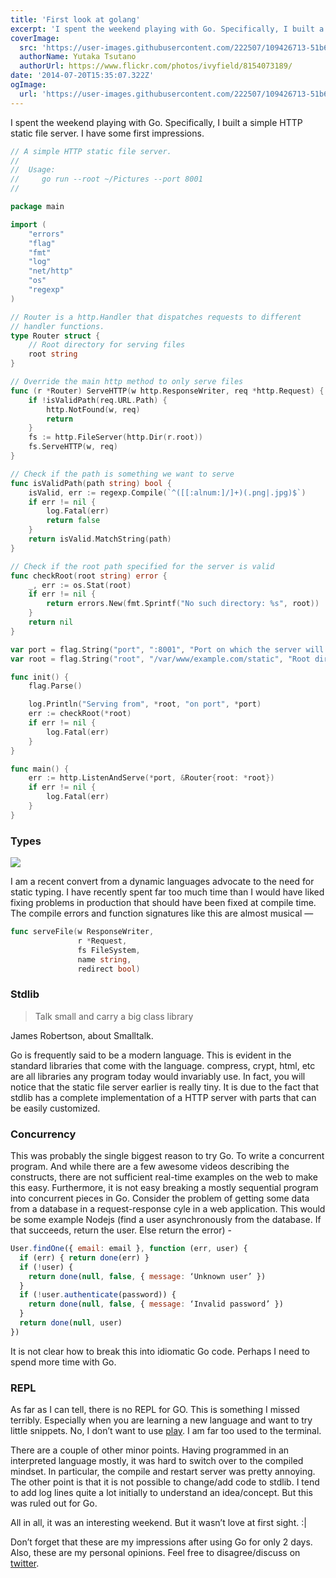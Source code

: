 ```yaml
---
title: 'First look at golang'
excerpt: 'I spent the weekend playing with Go. Specifically, I built a simple HTTP static file server. I have some first impressions.'
coverImage:
  src: 'https://user-images.githubusercontent.com/222507/109426713-51b6a100-79ef-11eb-8a45-a528f9be945b.png'
  authorName: Yutaka Tsutano
  authorUrl: https://www.flickr.com/photos/ivyfield/8154073189/
date: '2014-07-20T15:35:07.322Z'
ogImage:
  url: 'https://user-images.githubusercontent.com/222507/109426713-51b6a100-79ef-11eb-8a45-a528f9be945b.png'
---
```


I spent the weekend playing with Go. Specifically, I built a simple HTTP static file server. I have some first impressions.

```go
// A simple HTTP static file server.
//
//  Usage:
//     go run --root ~/Pictures --port 8001
//

package main

import (
	"errors"
	"flag"
	"fmt"
	"log"
	"net/http"
	"os"
	"regexp"
)

// Router is a http.Handler that dispatches requests to different
// handler functions.
type Router struct {
	// Root directory for serving files
	root string
}

// Override the main http method to only serve files
func (r *Router) ServeHTTP(w http.ResponseWriter, req *http.Request) {
	if !isValidPath(req.URL.Path) {
		http.NotFound(w, req)
		return
	}
	fs := http.FileServer(http.Dir(r.root))
	fs.ServeHTTP(w, req)
}

// Check if the path is something we want to serve
func isValidPath(path string) bool {
	isValid, err := regexp.Compile(`^([[:alnum:]/]+)(.png|.jpg)$`)
	if err != nil {
		log.Fatal(err)
		return false
	}
	return isValid.MatchString(path)
}

// Check if the root path specified for the server is valid
func checkRoot(root string) error {
	_, err := os.Stat(root)
	if err != nil {
		return errors.New(fmt.Sprintf("No such directory: %s", root))
	}
	return nil
}

var port = flag.String("port", ":8001", "Port on which the server will listen")
var root = flag.String("root", "/var/www/example.com/static", "Root directory from where the files will be served")

func init() {
	flag.Parse()

	log.Println("Serving from", *root, "on port", *port)
	err := checkRoot(*root)
	if err != nil {
		log.Fatal(err)
	}
}

func main() {
	err := http.ListenAndServe(*port, &Router{root: *root})
	if err != nil {
		log.Fatal(err)
	}
}
```

### Types

![](https://user-images.githubusercontent.com/222507/109426660-11572300-79ef-11eb-8165-65899ed34d05.png)

I am a recent convert from a dynamic languages advocate to the need for static typing. I have recently spent far too much time than I would have liked fixing problems in production that should have been fixed at compile time. The compile errors and function signatures like this are almost musical —

```go
func serveFile(w ResponseWriter,
               r *Request,
               fs FileSystem,
               name string,
               redirect bool)
```

### Stdlib

> Talk small and carry a big class library

<div class="text-right text-sm text-indigo-400 font-semibold pt-2">
  James Robertson, about Smalltalk.
</div>

Go is frequently said to be a modern language. This is evident in the standard libraries that come with the language. compress, crypt, html, etc are all libraries any program today would invariably use. In fact, you will notice that the static file server earlier is really tiny. It is due to the fact that stdlib has a complete implementation of a HTTP server with parts that can be easily customized.

### Concurrency

This was probably the single biggest reason to try Go. To write a concurrent program. And while there are a few awesome videos describing the constructs, there are not sufficient real-time examples on the web to make this easy. Furthermore, it is not easy breaking a mostly sequential program into concurrent pieces in Go. Consider the problem of getting some data from a database in a request-response cyle in a web application. This would be some example Nodejs (find a user asynchronously from the database. If that succeeds, return the user. Else return the error) -

```javascript
User.findOne({ email: email }, function (err, user) {
  if (err) { return done(err) }
  if (!user) {
    return done(null, false, { message: ‘Unknown user’ })
  }
  if (!user.authenticate(password)) {
    return done(null, false, { message: ‘Invalid password’ })
  }
  return done(null, user)
})
```

It is not clear how to break this into idiomatic Go code. Perhaps I need to spend more time with Go.

### REPL

As far as I can tell, there is no REPL for GO. This is something I missed terribly. Especially when you are learning a new language and want to try little snippets. No, I don’t want to use [play](http://play.golang.org/). I am far too used to the terminal.

There are a couple of other minor points. Having programmed in an interpreted language mostly, it was hard to switch over to the compiled mindset. In particular, the compile and restart server was pretty annoying. The other point is that it is not possible to change/add code to stdlib. I tend to add log lines quite a lot initially to understand an idea/concept. But this was ruled out for Go.

All in all, it was an interesting weekend. But it wasn’t love at first sight. :|

Don’t forget that these are my impressions after using Go for only 2 days. Also, these are my personal opinions. Feel free to disagree/discuss on [twitter](https://twitter.com/caulagi).
